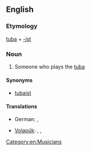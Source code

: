 ==English==

===Etymology===
[[tuba]] + [[-ist]]

===Noun===
{{en-noun}}

# Someone who plays the [[tuba]]

====Synonyms====
* [[tubaist]]

====Translations====
{{trans-top|one who plays the tuba}}
* German: {{t+|de|Tubist|m}}, {{t+|de|Tubistin|f}}
{{trans-mid}}
* [[Volapük]]: {{qualifier|male or female}} {{t|vo|tubatan}}, {{qualifier|male}} {{t|vo|hitubatan}}, {{qualifier|female}} {{t|vo|jitubatan}}
{{trans-bottom}}

[[Category:en:Musicians]]